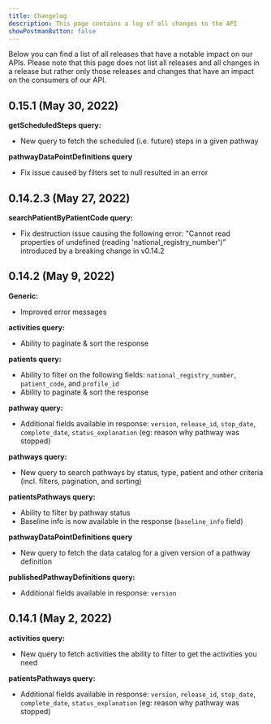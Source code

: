 ```yaml
---
title: Changelog
description: This page contains a log of all changes to the API
showPostmanButton: false
---
```


Below you can find a list of all releases that have a notable impact on our APIs. Please note that this page does not list all releases and all changes in a release but rather only those releases and changes that have an impact on the consumers of our API.

## 0.15.1 (May 30, 2022)

**getScheduledSteps query:**

- New query to fetch the scheduled (i.e. future) steps in a given pathway

**pathwayDataPointDefinitions query**

- Fix issue caused by filters set to null resulted in an error

## 0.14.2.3 (May 27, 2022)

**searchPatientByPatientCode query:**

- Fix destruction issue causing the following error: "Cannot read properties of undefined (reading 'national_registry_number')" introduced by a breaking change in v0.14.2

## 0.14.2 (May 9, 2022)

**Generic:**

- Improved error messages

**activities query:**

- Ability to paginate & sort the response

**patients query:**

- Ability to filter on the following fields: `national_registry_number`, `patient_code`, and `profile_id`
- Ability to paginate & sort the response

**pathway query:**

- Additional fields available in response: `version`, `release_id`, `stop_date`, `complete_date`, `status_explanation` (eg: reason why pathway was stopped)

**pathways query:**

- New query to search pathways by status, type, patient and other criteria (incl. filters, pagination, and sorting)

**patientsPathways query:**

- Ability to filter by pathway status
- Baseline info is now available in the response (`baseline_info` field)

**pathwayDataPointDefinitions query**

- New query to fetch the data catalog for a given version of a pathway definition

**publishedPathwayDefinitions query:**

- Additional fields available in response: `version`

## 0.14.1 (May 2, 2022)

**activities query:**

- New query to fetch activities the ability to filter to get the activities you need

**patientsPathways query:**

- Additional fields available in response: `version`, `release_id`, `stop_date`, `complete_date`, `status_explanation` (eg: reason why pathway was stopped)
